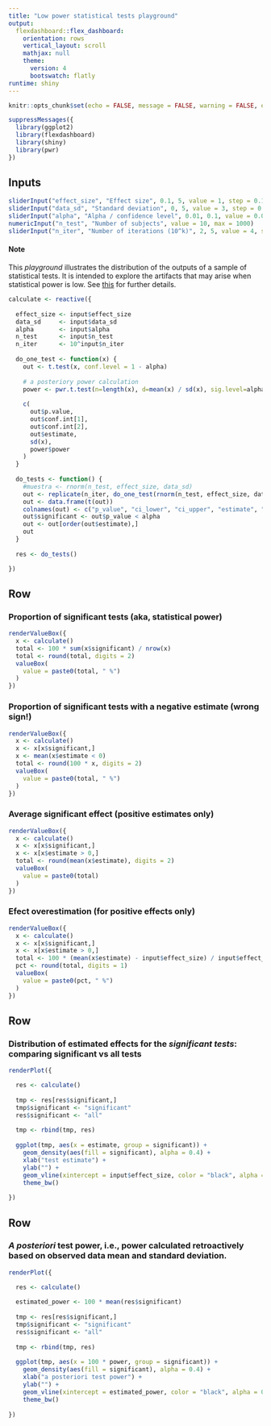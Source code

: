 ```yaml
---
title: "Low power statistical tests playground"
output:
  flexdashboard::flex_dashboard:
    orientation: rows
    vertical_layout: scroll
    mathjax: null
    theme: 
      version: 4
      bootswatch: flatly
runtime: shiny
---
```


```r
knitr::opts_chunk$set(echo = FALSE, message = FALSE, warning = FALSE, error = FALSE)
```

```r
suppressMessages({
  library(ggplot2)
  library(flexdashboard)
  library(shiny)
  library(pwr)
})

```


Inputs {.sidebar data-width=300}
-----------------------------------------------------------------------

```r
sliderInput("effect_size", "Effect size", 0.1, 5, value = 1, step = 0.1)
sliderInput("data_sd", "Standard deviation", 0, 5, value = 3, step = 0.1)
sliderInput("alpha", "Alpha / confidence level", 0.01, 0.1, value = 0.05, step = 0.01)
numericInput("n_test", "Number of subjects", value = 10, max = 1000)
sliderInput("n_iter", "Number of iterations (10^k)", 2, 5, value = 4, step = 0.5)
```

#### Note

This _playground_ illustrates the distribution of the outputs of a sample of statistical tests. It is intended to explore the artifacts that may arise when statistical power is low. See 
[this](https://datanalytics.com/2023/09/28/potencia-tests-estadisticos/)
for further details.


```r
calculate <- reactive({
  
  effect_size <- input$effect_size
  data_sd     <- input$data_sd
  alpha       <- input$alpha
  n_test      <- input$n_test
  n_iter      <- 10^input$n_iter
  
  do_one_test <- function(x) {
    out <- t.test(x, conf.level = 1 - alpha)
    
    # a posteriory power calculation
    power <- pwr.t.test(n=length(x), d=mean(x) / sd(x), sig.level=alpha, type="one.sample", alternative="two.sided")
    
    c(
      out$p.value,
      out$conf.int[1],
      out$conf.int[2],
      out$estimate,
      sd(x),
      power$power
    )
  }
  
  do_tests <- function() {
    #muestra <- rnorm(n_test, effect_size, data_sd)
    out <- replicate(n_iter, do_one_test(rnorm(n_test, effect_size, data_sd)))
    out <- data.frame(t(out))
    colnames(out) <- c("p_value", "ci_lower", "ci_upper", "estimate", "estimated_sd", "power")
    out$significant <- out$p_value < alpha
    out <- out[order(out$estimate),]
    out
  }
  
  res <- do_tests()

})
```


Row
-----------------------------------------------------------------------

### Proportion of significant tests (aka, statistical power) {.value-box}

```r
renderValueBox({
  x <- calculate()
  total <- 100 * sum(x$significant) / nrow(x)
  total <- round(total, digits = 2)
  valueBox(
    value = paste0(total, " %")
  )
})
```

### Proportion of significant tests with a negative estimate (wrong sign!)  {.value-box}

```r
renderValueBox({
  x <- calculate()  
  x <- x[x$significant,]
  x <- mean(x$estimate < 0)
  total <- round(100 * x, digits = 2)
  valueBox(
    value = paste0(total, " %")
  )
})
```

### Average significant effect (positive estimates only) {.value-box}

```r
renderValueBox({
  x <- calculate()  
  x <- x[x$significant,]
  x <- x[x$estimate > 0,]
  total <- round(mean(x$estimate), digits = 2)
  valueBox(
    value = paste0(total)
  )
})
```


### Efect overestimation (for positive effects only) {.value-box}

```r
renderValueBox({
  x <- calculate()  
  x <- x[x$significant,]
  x <- x[x$estimate > 0,]
  total <- 100 * (mean(x$estimate) - input$effect_size) / input$effect_size
  pct <- round(total, digits = 1)
  valueBox(
    value = paste0(pct, " %")
  )
})
```


Row
-------------------------------------

### Distribution of estimated effects for the _significant tests_: comparing significant vs all tests


```r
renderPlot({

  res <- calculate()
  
  tmp <- res[res$significant,]
  tmp$significant <- "significant"
  res$significant <- "all"
  
  tmp <- rbind(tmp, res)
  
  ggplot(tmp, aes(x = estimate, group = significant)) + 
    geom_density(aes(fill = significant), alpha = 0.4) +
    xlab("test estimate") +
    ylab("") +
    geom_vline(xintercept = input$effect_size, color = "black", alpha = 0.4) +
    theme_bw()
    
})
```



Row
-------------------------------------

### _A posteriori_ test power, i.e., power calculated retroactively based on observed data mean and standard deviation.


```r
renderPlot({

  res <- calculate()
  
  estimated_power <- 100 * mean(res$significant)
  
  tmp <- res[res$significant,]
  tmp$significant <- "significant"
  res$significant <- "all"
  
  tmp <- rbind(tmp, res)
  
  ggplot(tmp, aes(x = 100 * power, group = significant)) + 
    geom_density(aes(fill = significant), alpha = 0.4) +
    xlab("a posteriori test power") +
    ylab("") +
    geom_vline(xintercept = estimated_power, color = "black", alpha = 0.4) +
    theme_bw()
    
})
```

